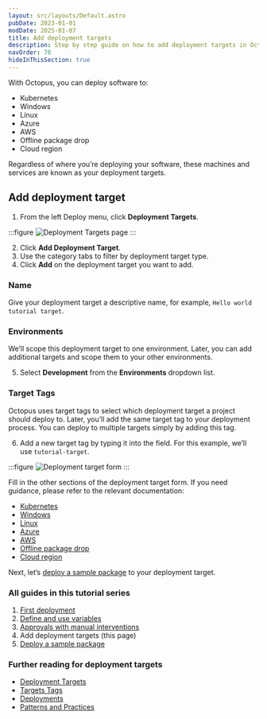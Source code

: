 ```yaml
---
layout: src/layouts/Default.astro
pubDate: 2023-01-01
modDate: 2025-01-07
title: Add deployment targets
description: Step by step guide on how to add deployment targets in Octopus Deploy.
navOrder: 70
hideInThisSection: true
---
```

With Octopus, you can deploy software to:

- Kubernetes
- Windows
- Linux
- Azure
- AWS
- Offline package drop
- Cloud region

Regardless of where you’re deploying your software, these machines and services are known as your deployment targets.

## Add deployment target

1. From the left Deploy menu, click **Deployment Targets**.

:::figure
![Deployment Targets page](/docs/img/getting-started/first-deployment/images/deployment-targets-page.png)
:::

2. Click **Add Deployment Target**.
3. Use the category tabs to filter by deployment target type.
4. Click **Add** on the deployment target you want to add.

### Name

Give your deployment target a descriptive name, for example, `Hello world tutorial target`.

### Environments

We’ll scope this deployment target to one environment. Later, you can add additional targets and scope them to your other environments.

5. Select **Development** from the **Environments** dropdown list.

### Target Tags

Octopus uses target tags to select which deployment target a project should deploy to. Later, you’ll add the same target tag to your deployment process. You can deploy to multiple targets simply by adding this tag.

6. Add a new target tag by typing it into the field. For this example, we’ll use `tutorial-target`.

:::figure
![Deployment target form](/docs/img/getting-started/first-deployment/images/deployment-target-form.png)
:::

Fill in the other sections of the deployment target form. If you need guidance, please refer to the relevant documentation:

- [Kubernetes](/docs/kubernetes/targets)
- [Windows](/docs/infrastructure/deployment-targets/tentacle/windows)
- [Linux](/docs/infrastructure/deployment-targets/linux)
- [Azure](/docs/infrastructure/deployment-targets/azure)
- [AWS](/docs/infrastructure/deployment-targets/amazon-ecs-cluster-target)
- [Offline package drop](/docs/infrastructure/deployment-targets/offline-package-drop)
- [Cloud region](/docs/infrastructure/deployment-targets/cloud-regions)

Next, let’s [deploy a sample package](/docs/getting-started/first-deployment/deploy-a-package) to your deployment target.

### All guides in this tutorial series

1. [First deployment](/docs/getting-started/first-deployment)
2. [Define and use variables](/docs/getting-started/first-deployment/define-and-use-variables)
3. [Approvals with manual interventions](/docs/getting-started/first-deployment/approvals-with-manual-interventions)
4. Add deployment targets (this page)
5. [Deploy a sample package](/docs/getting-started/first-deployment/deploy-a-package)

### Further reading for deployment targets

- [Deployment Targets](/docs/infrastructure/deployment-targets)
- [Targets Tags](/docs/infrastructure/deployment-targets/target-tags)
- [Deployments](/docs/deployments)
- [Patterns and Practices](/docs/deployments/patterns)
